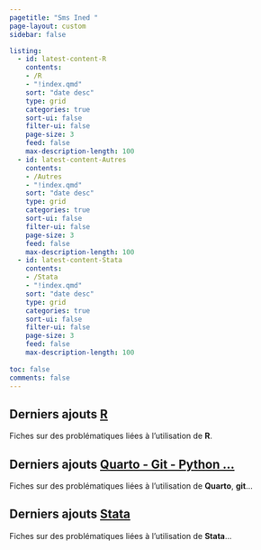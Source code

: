 ```yaml
---
pagetitle: "Sms Ined "
page-layout: custom
sidebar: false

listing:
  - id: latest-content-R
    contents: 
    - /R
    - "!index.qmd"
    sort: "date desc"
    type: grid
    categories: true
    sort-ui: false
    filter-ui: false
    page-size: 3
    feed: false
    max-description-length: 100
  - id: latest-content-Autres
    contents: 
    - /Autres
    - "!index.qmd"
    sort: "date desc"
    type: grid
    categories: true
    sort-ui: false
    filter-ui: false
    page-size: 3
    feed: false
    max-description-length: 100
  - id: latest-content-Stata
    contents: 
    - /Stata
    - "!index.qmd"
    sort: "date desc"
    type: grid
    categories: true
    sort-ui: false
    filter-ui: false
    page-size: 3
    feed: false
    max-description-length: 100
              
toc: false 
comments: false
---
```


<!-- Derniers ajouts R-->

::: {.content-container}
::: {.listing-block}
::: {.zoom-image}


# **Derniers ajouts [R](R/index.qmd)**

Fiches sur des problématiques liées à l'utilisation de **R**.

::: {#latest-content-R}
:::

:::
:::
:::


<!-- Derniers ajouts Autres-->

::: {.content-container}
::: {.listing-block}
::: {.zoom-image}

# **Derniers ajouts [Quarto - Git - Python ...](Autres/index.qmd)**

Fiches sur des problématiques liées à l'utilisation de **Quarto**, **git**...

::: {#latest-content-Autres}
:::

:::
:::
:::

<!-- Derniers ajouts Stata-->

::: {.content-container}
::: {.listing-block}
::: {.zoom-image}

# **Derniers ajouts [Stata](Stata/index.qmd)**

Fiches sur des problématiques liées à l'utilisation de **Stata**...

::: {#latest-content-Stata}
:::

:::
:::
:::



<br>

